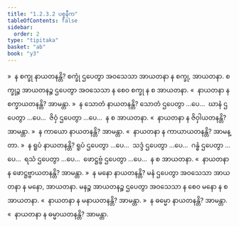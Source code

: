 ```yaml
---
title: "1.2.3.2 ပစ္စနီက"
tableOfContents: false
sidebar:
  order: 2
type: "tipitaka"
basket: "ab"
book: "y3"
---
```



<DynamicBreadcrumb />

<Division number="15" book="y3" e="ch" v="33" p="79">

<Paragraph number="288" book="y3">
»  န စက္ခု နာယတနန္တိ?
</Paragraph>

<Paragraph number="289" book="y3">
စက္ခုံ ဌပေတွာ အဝသေသာ အာယတနာ န စက္ခု, အာယတနာ. စက္ခုဉ္စ အာယတနဉ္စ ဌပေတွာ အဝသေသာ န စေဝ စက္ခု န စ အာယတနာ.
</Paragraph>

<Paragraph number="290" book="y3">
«  နာယတနာ န စက္ခာယတနန္တိ? အာမန္တာ.
</Paragraph>

<Paragraph number="291" book="y3">
»  န သောတံ နာယတနန္တိ?
</Paragraph>

<Paragraph number="292" book="y3">
သောတံ ဌပေတွာ …ပေ…  ဃာနံ ဌပေတွာ …ပေ…  ဇိဝှံ ဌပေတွာ …ပေ…  န စ အာယတနာ.
</Paragraph>

<Paragraph number="293" book="y3">
«  နာယတနာ န ဇိဝှါယတနန္တိ? အာမန္တာ.
</Paragraph>

<Paragraph number="294" book="y3">
»  န ကာယော နာယတနန္တိ? အာမန္တာ.
</Paragraph>

<Paragraph number="295" book="y3">
«  နာယတနာ န ကာယာယတနန္တိ? အာမန္တာ.
</Paragraph>

<Paragraph number="296" book="y3">
»  န ရူပံ နာယတနန္တိ?
</Paragraph>

<Paragraph number="297" book="y3">
ရူပံ ဌပေတွာ …ပေ…  သဒ္ဒံ ဌပေတွာ …ပေ…  ဂန္ဓံ ဌပေတွာ …ပေ…  ရသံ ဌပေတွာ …ပေ…  ဖောဋ္ဌဗ္ဗံ ဌပေတွာ …ပေ…  န စ အာယတနာ.
</Paragraph>

<Paragraph number="298" book="y3">
«  နာယတနာ န ဖောဋ္ဌဗ္ဗာယတနန္တိ? အာမန္တာ.
</Paragraph>

<Paragraph number="299" book="y3">
»  န မနော နာယတနန္တိ?
</Paragraph>

<Paragraph number="300" book="y3">
မနံ ဌပေတွာ အဝသေသာ အာယတနာ န မနော, အာယတနာ. မနဉ္စ အာယတနဉ္စ ဌပေတွာ အဝသေသာ န စေဝ မနော န စ အာယတနာ.
</Paragraph>

<Paragraph number="301" book="y3">
«  နာယတနာ န မနာယတနန္တိ? အာမန္တာ.
</Paragraph>

<Paragraph number="302" book="y3">
»  န ဓမ္မော နာယတနန္တိ? အာမန္တာ.
</Paragraph>

<Paragraph number="303" book="y3">
«  နာယတနာ န ဓမ္မာယတနန္တိ? အာမန္တာ.
</Paragraph>
</Division>